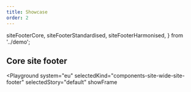 ```yaml
---
title: Showcase
order: 2
---
```



  siteFooterCore,
  siteFooterStandardised,
  siteFooterHarmonised,
} from '../demo';

## Core site footer

<Playground
  system="eu"
  selectedKind="components-site-wide-site-footer"
  selectedStory="default"
  showFrame
>
  <Html markup={siteFooterCore} />
</Playground>
